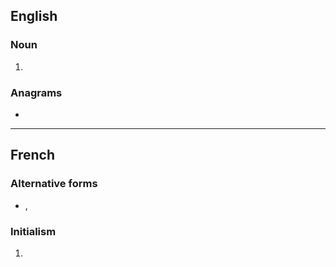 {{also|mof|MoF}}
==English==
{{wikipedia|dab=MOF}}

===Noun===
{{en-noun}}

# {{lb|en|chemistry}} {{initialism of|lang=en|metal-organic framework}}

===Anagrams===
* {{anagrams|en|FOM|OFM}}

----

==French==

===Alternative forms===
* {{l|fr|M.O.F.}}, {{l|fr|M. O. F.}}

===Initialism===
{{rfc-header|Initialism}}
{{head|fr|initialism}}
# {{initialism of|lang=fr|Meilleur Ouvrier de France}}